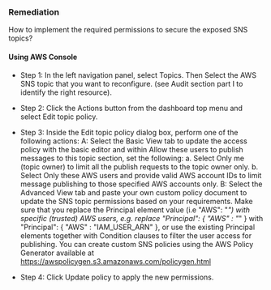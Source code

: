 ### Remediation

How to implement the required permissions to secure the exposed SNS topics?

#### Using AWS Console

- Step 1: In the left navigation panel, select Topics. Then Select the AWS SNS topic that you want to reconfigure.
  (see Audit section part I to identify the right resource).

- Step 2: Click the Actions button from the dashboard top menu and select Edit topic policy.

- Step 3: Inside the Edit topic policy dialog box, perform one of the following actions:
  A: Select the Basic View tab to update the access policy with the basic editor and within Allow these users to publish messages to this topic section, set the following:
  a. Select Only me (topic owner) to limit all the publish requests to the topic owner only.
  b. Select Only these AWS users and provide valid AWS account IDs to limit message publishing to those specified AWS accounts only.
  B: Select the Advanced View tab and paste your own custom policy document to update the SNS topic permissions based on your requirements. Make sure that you replace the Principal element value (i.e "AWS": "_") with specific (trusted) AWS users, e.g. replace "Principal": { "AWS" : "_" } with "Principal": { "AWS" : "IAM_USER_ARN" }, or use the existing Principal elements together with Condition clauses to filter the user access for publishing. You can create custom SNS policies using the AWS Policy Generator available at https://awspolicygen.s3.amazonaws.com/policygen.html

- Step 4: Click Update policy to apply the new permissions.
